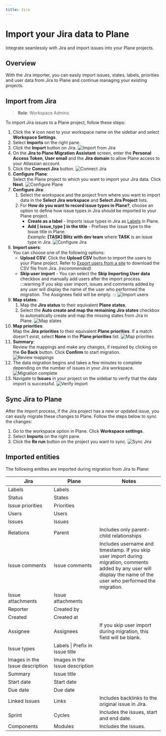 ```yaml
---
title: Jira
---
```


# Import your Jira data to Plane

Integrate seamlessly with Jira and import issues into your Plane projects. 

## Overview

With the Jira importer, you can easily import issues, states, labels, priorities and user data from Jira to Plane and continue managing your existing projects.

## Import from Jira
> **Role**: Workspace Admins

To import Jira issues to a Plane project, follow these steps:
1. Click the **∨** icon next to your workspace name on the sidebar and select **Workspace Settings**.
2. Select **Imports** on the right pane. 
3. Click the **Import** button on Jira.
    ![Import from Jira](https://media.docs.plane.so/importers/jira/import-from-jira.webp)   
4. On the **Jira to Plane Migration Assistant** screen, enter the **Personal Access Token**, **User email** and the **Jira domain** to allow Plane access to your Atlassian account. 
5. Click the **Connect Jira** button.
    ![Connect Jira](https://media.docs.plane.so/importers/jira/connect-jira.webp)
6. **Configure Plane**:   
    Select the Plane project to which you want to import your Jira data. Click **Next**.
        ![Configure Plane](https://media.docs.plane.so/importers/jira/configure-plane.webp)   
8. **Configure Jira**:  
    1. Select the workspace and the project from where you want to import data in the **Select Jira workspace** and **Select Jira Project** lists.
    2. For **How do you want to record issue types in Plane?**, choose an option to define how issue types in Jira should be imported to your Plane project.
        - **Create as a label** - Imports issue types in Jira as [Labels](https://docs.plane.so/core-concepts/projects/run-project#manage-labels) in Plane.
        - **Add [ issue_type ] in the title** - Prefixes the issue type to the Issue title in Plane.   
        *Example*: **[TASK] Blitz with dev team** where **TASK** is an issue type in Jira.
       ![Configure Jira](https://media.docs.plane.so/importers/jira/configure-jira.webp)   
10. **Import users**:  
    You can choose one of the following options:
    - **Upload CSV**: Click the **Upload CSV** button to import the users to your Plane project. Refer to [Export users from a site](https://support.atlassian.com/organization-administration/docs/export-users-from-a-site/) to download the CSV file from Jira. *(recommended)* 
    - **Skip user import** - You can select the **Skip Importing User data** checkbox and manually add users after the import process.
        :::warning
        If you skip user import, issues and comments added by any user will display the name of the user who performed the migration. The Assignees field will be empty.
        :::
       ![Import users](https://media.docs.plane.so/importers/jira/import-users.webp)   
10. **Map states**:
    1. Map the **Jira status** to their equivalent **Plane states**.
    2. Select the **Auto create and map the remaining Jira states** checkbox to automatically create and map the missing states from Jira in Plane.
       ![Map states](https://media.docs.plane.so/importers/jira/map-states.webp)   
11. **Map priorities**:  
    Map the **Jira priorities** to their equivalent **Plane priorities**. If a match doesn't exist, select **None** in the **Plane priorities** list.
       ![Map priorities](https://media.docs.plane.so/importers/jira/map-priorities.webp)   
12. **Summary**:   
    Review the mappings and make any changes, if required by clicking on the **Go Back** button. Click **Confirm** to start migration.
       ![Review mappings](https://media.docs.plane.so/importers/jira/review-mappings.webp)   
13. The data migration begins and takes a few minutes to complete depending on the number of issues in your Jira workspace. 
       ![Migration complete](https://media.docs.plane.so/importers/jira/import-complete.webp)   
14. Navigate to **Issues** in your project on the sidebar to verify that the data import is successful. 
        ![Verify import](https://media.docs.plane.so/importers/jira/verify-import.webp)   

## Sync Jira to Plane

After the import process, if the Jira project has a new or updated issue, you can easily migrate these changes to Plane. Follow the steps below to sync the changes:

1. Go to the workspace option in Plane. Click **Workspace settings**.
2. Select **Imports** on the right pane. 
3. Click the **Re run** button on the project you want to sync.
       ![Sync Jira](https://media.docs.plane.so/importers/jira/rerun-import.webp)   

## Imported entities

The following entities are imported during migration from Jira to Plane:

| Jira | Plane | Notes|
|--------------| ------------------- |---- |
| Labels | Labels | |
| Status | States | |
| Issue priorities | Priorities | |
| Users | Users | |
| Issues | Issues | |
| Relations | Parent | Includes only parent-child relationships |
| Issue&nbsp;comments | Issue&nbsp;comments |Includes username and timestamp. If you skip user import during migration, comments added by any user will display the name of the user who performed the migration.|
| Issue attachments | Issue attachments | |
| Reporter | Created by | |
| Created | Created at | |
| Assignee | Assignees | If you skip user import during migration, this field will be blank.|
| Issue types | Labels \| Prefix in Issue title | |
| Images in the Issue description | Images in the Issue description | |
| Summary | Issue title | |
| Start date | Start date | |
| Due date | Due date | |
| Linked Issues | Links | Includes backlinks to the original issue in Jira.|
| Sprint | Cycles | Includes the issues, start and end date. |
| Components | Modules | Includes the issues. |